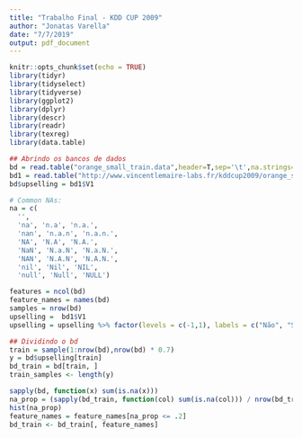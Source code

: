 ```yaml
---
title: "Trabalho Final - KDD CUP 2009"
author: "Jonatas Varella"
date: "7/7/2019"
output: pdf_document
---
```


```r
knitr::opts_chunk$set(echo = TRUE)
library(tidyr)
library(tidyselect)
library(tidyverse)
library(ggplot2)
library(dplyr)
library(descr)
library(readr)
library(texreg)
library(data.table)
```

```r
## Abrindo os bancos de dados
bd = read.table("orange_small_train.data",header=T,sep='\t',na.strings=c('NA',''), stringsAsFactors=FALSE)
bd1 = read.table("http://www.vincentlemaire-labs.fr/kddcup2009/orange_small_train_upselling.labels")
bd$upselling = bd1$V1


```

```r
# Common NAs:
na = c(
  '',
  'na', 'n.a', 'n.a.',
  'nan', 'n.a.n', 'n.a.n.',
  'NA', 'N.A', 'N.A.',
  'NaN', 'N.a.N', 'N.a.N.',
  'NAN', 'N.A.N', 'N.A.N.',
  'nil', 'Nil', 'NIL',
  'null', 'Null', 'NULL')

features = ncol(bd)
feature_names = names(bd)
samples = nrow(bd)
upselling =  bd1$V1
upselling = upselling %>% factor(levels = c(-1,1), labels = c("Não", "Sim"))
```

```r
## Dividindo o bd
train = sample(1:nrow(bd),nrow(bd) * 0.7)
y = bd$upselling[train]
bd_train = bd[train, ]
train_samples <- length(y)


```

```r
sapply(bd, function(x) sum(is.na(x)))
na_prop = (sapply(bd_train, function(col) sum(is.na(col))) / nrow(bd_train)) * 100
hist(na_prop)
feature_names = feature_names[na_prop <= .2]
bd_train <- bd_train[, feature_names]
```




